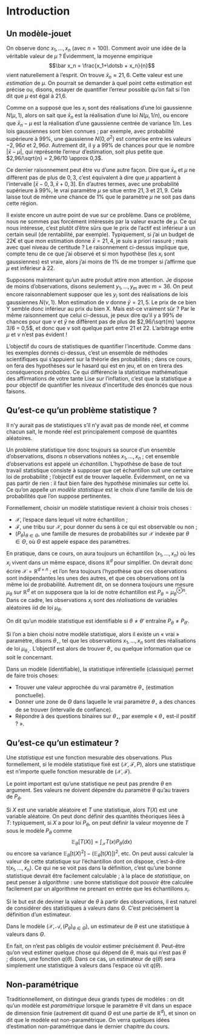 # Introduction



## Un modèle-jouet

On observe donc $x_1, \dotsc, x_n$ (avec $n=100$). Comment avoir une idée de la véritable valeur de $\mu$ ? Évidemment, la moyenne empirique 
$$\bar x_n = \frac{x_1+\dotsb + x_n}{n}$$
vient naturellement à l'esprit. On trouve $\bar{x}_n \approx 21,6$. Cette valeur est une *estimation* de $\mu$. On pourrait se demander à quel point cette estimation est précise ou, disons, essayer de quantifier l'erreur possible qu'on fait si l'on dit que $\mu$ est égal à 21,6. 

Comme on a supposé que les $x_i$ sont des réalisations d'une loi gaussienne $N(\mu, 1)$, alors on sait que $\bar{x}_n$ est la réalisation d'une loi $N(\mu, 1/n)$, ou encore que $\bar{x}_n - \mu$ est la réalisation d'une gaussienne centrée de variance $1/n$. Les lois gaussiennes sont bien connues ; par exemple, avec probabilité supérieure à 99%, une gaussienne $N(0, \sigma^2)$ est comprise entre les valeurs $-2,96\sigma$ et $2,96\sigma$. Autrement dit, il y a 99% de chances pour que le nombre $|\bar{x}-\mu|$, qui représente l'erreur d'estimation, soit plus petite que $2,96/\sqrt{n} = 2,96/10 \approx 0,3$. 

Ce dernier raisonnement peut être vu d'une autre façon. Dire que $\bar{x}_n$ et $\mu$ ne diffèrent pas de plus de $0,3$, c'est équivalent à dire que $\mu$ appartient à l'intervalle $[\bar{x} - 0,3, \bar{x} +0,3]$. En d'autres termes, avec une probabilité supérieure à 99%, le vrai paramètre $\mu$ se situe entre $21,3$ et $21,9$. Cela laisse tout de même une chance de 1% que le paramètre $\mu$ ne soit pas dans cette région. 

Il existe encore un autre point de vue sur ce problème. Dans ce problème, nous ne sommes pas forcément intéressés par la valeur exacte de $\mu$. Ce qui nous intéresse, c'est plutôt d'être sûrs que le prix de l'actif est inférieur à un certain seuil (de rentabilité, par exemple). Typiquement, si j'ai un budget de 22€ et que mon estimation donne $\bar{x} = 21,4$, je suis a priori rassuré ; mais avec quel niveau de certitude ? Le raisonnement ci-dessus implique que, compte tenu de ce que j'ai observé et si mon hypothèse (les $x_i$ sont gaussiennes) est vraie, alors j'ai moins de 1% de me tromper si j'affirme que $\mu$ est inférieur à 22. 

Supposons maintenant qu'un autre produit attire mon attention. Je dispose de moins d'observations, disons seulement $y_1, \dotsc, y_m$ avec $m=36$. On peut encore raisonnablement supposer que les $y_i$ sont des réalisations de lois gaussiennes $N(\nu, 1)$. Mon estimation de $\nu$ donne $\bar{y}  = 21,5$. Le prix de ce bien Y semble donc inférieur au prix du bien X. Mais est-ce vraiment sûr ? Par le même raisonnement que celui ci-dessus, je peux dire qu'il y a 99% de chances pour que $\nu$ et $\bar{y}$ ne diffèrent pas de plus de $2,96/\sqrt{m} \approx 3/6 = 0,5$, et donc que $\nu$ soit quelque part entre $21$ et $22$. L'arbitrage entre $\mu$ et $\nu$ n'est pas évident ! 

<!-- On peut donc s'essayer à un petit raisonnement par l'absurde. Supposons un moment que ces deux prix soient identiques, c'est-à-dire que $\mu=\nu$. Si c'était le cas, alors $\bar{x}-\bar{y}$ devrait être une réalisation d'une loi $N(0, s^2$) où $s^2 = 1/n+1/m \approx 0,038$. Ainsi, $\bar{x} - \bar{y}$ aurait eu 99% de chances de se trouver entre les valeurs $\pm 2,96 s = \pm 0,57$.  -->

L'objectif du cours de statistiques de quantifier l'incertitude. Comme dans les exemples donnés ci-dessus, c'est un ensemble de méthodes scientifiques qui s'appuient sur la théorie des probabilités ; dans ce cours, on fera des hypothèses sur le hasard qui est en jeu, et on en tirera des conséquences *probables*. Ce qui différencie la statistique mathématique des affirmations de votre tante Lise sur l'inflation, c'est que la statistique a pour objectif de quantifier les niveaux d'incertitude des énoncés que nous faisons. 

## Qu'est-ce qu'un problème statistique ?



Il n'y aurait pas de statistiques s'il n'y avait pas de monde réel, et comme chacun sait, le monde réel est principalement composé de quantités aléatoires. 

Un problème statistique tire donc toujours sa source d'un ensemble d'observations, disons $n$ observations notées $x_1, \dotsc, x_n$ ; cet ensemble d'observations est appelé un *échantillon*. L'hypothèse de base de tout travail statistique consiste à supposer que cet échantillon suit une certaine loi de probabilité ; l'objectif est de trouver laquelle. Évidemment, on ne va pas partir de rien : il faut bien faire des hypothèse minimales sur cette loi. Ce qu'on appelle un *modèle statistique* est le choix d'une famille de lois de probabilités que l'on suppose pertinentes. 

:::{#def-mst}

Formellement, choisir un modèle statistique revient à choisir trois choses : 

- $\mathcal{X}$, l'espace dans lequel vit notre échantillon ; 
- $\mathscr{F}$, une tribu sur $\mathcal{X}$, pour donner du sens à ce qui est observable ou non ; 
- $(P_\theta)_{\theta \in \Theta}$, une famille de mesures de probabilités sur $\mathcal{X}$ indexée par $\theta \in \Theta$, où $\Theta$ est appelé espace des paramètres.  

:::

En pratique, dans ce cours, on aura toujours un échantillon $(x_1, \dotsc, x_n)$ où les $x_i$ vivent dans un même espace, disons $\mathbb{R}^d$ pour simplifier. On devrait donc écrire $\mathcal{X} = \mathbb{R}^{d\times n}$ ; et l'on fera toujours l'hypothèse que ces observations sont indépendantes les unes des autres, et que ces observations ont la même loi de probabilité. Autrement dit, on se donnera toujours une mesure $\mu_\theta$ sur $\mathbb{R}^d$ et on supposera que la loi de notre échantillon est $P_\theta = \mu_\theta^{\otimes n}$. Dans ce cadre, les observations $x_i$ sont des *réalisations* de variables aléatoires iid de loi $\mu_\theta$. 


::: {#def-identifiable}

On dit qu'un modèle statistique est identifiable si $\theta \neq \theta'$ entraîne $P_\theta \neq P_{\theta'}$. 

:::


Si l'on a bien choisi notre modèle statistique, alors il existe un « vrai » paramètre, disons $\theta_\star$, tel que les observations $x_1, \dotsc, x_n$ sont des réalisations de loi $\mu_{\theta_\star}$. L'objectif est alors de trouver $\theta_\star$ ou quelque information que ce soit le concernant. 



  


Dans un modèle (identifiable), la statistique inférentielle (classique) permet de faire trois choses:

- Trouver une valeur approchée du vrai paramètre $\theta_\star$ (estimation ponctuelle).
- Donner une zone de $\Theta$ dans laquelle le vrai paramètre $\theta_\star$ a des chances de se trouver (intervalle de confiance).
-  Répondre à des questions binaires sur $\theta_\star$, par exemple « $\theta_\star$ est-il positif ? ».




## Qu'est-ce qu'un estimateur ?



:::{#def-stat}

Une *statistique* est une fonction mesurable des observations. Plus formellement, si le modèle statistique fixé est $(\mathcal{X}, \mathscr{F}, P)$, alors une statistique est n'importe quelle fonction mesurable de $(\mathcal{X}, \mathscr{F})$. 
::: 


Le point important est qu'une statistique ne peut pas prendre $\theta$ en argument. Ses valeurs ne doivent dépendre du paramètre $\theta$ qu'au travers de $P_\theta$. 


Si $X$ est une variable aléatoire et $T$ une statistique, alors $T(X)$ est une variable aléatoire. On peut donc définir des quantités théoriques liées à $T$: typiquement, si $X$ a pour loi $P_\theta$, on peut définir la valeur moyenne de $T$ sous le modèle $P_\theta$ comme 
$$\mathbb{E}_\theta[T(X)] = \int_{\mathcal{X}} T(x) P_\theta(dx)$$
ou encore sa variance $\mathbb{E}_\theta[\mathsf{t}(X)^2] - (\mathbb{E}_\theta[\mathsf{t}(X)])^2$, etc. On peut aussi calculer la valeur de cette statistique sur l'échantillon dont on dispose, c'est-à-dire $\mathsf{t}(x_1, \dotsc, x_n)$. Ce qui ne se voit pas dans la définition, c'est qu'une bonne statistique devrait être facilement calculable ; à la place de *statistique*, on peut penser à *algorithme* : une bonne statistique doit pouvoir être calculée facilement par un algorithme ne prenant en entrée que les échantillons $x_i$. 



Si le but est de deviner la valeur de $\theta$ à partir des observations, il est naturel de considérer des statistiques à valeurs dans $\Theta$. C'est précisément la définition d'un estimateur.

:::{#def-estimateur}
Dans le modèle $(\mathcal{X},\mathcal{A}, (P_\theta)_{\theta \in \Theta})$, un estimateur de $\theta$ est une statistique à valeurs dans $\Theta$.
:::

En fait, on n'est pas obligés de vouloir estimer précisément $\theta$. Peut-être qu'on veut estimer quelque chose qui dépend de $\theta$, mais qui n'est pas $\theta$ ; disons, une fonction $q(\theta)$. Dans ce cas, un estimateur de $q(\theta)$ sera simplement une statistique à valeurs dans l'espace où vit $q(\theta)$. 



## Non-paramétrique

Traditionnellement, on  distingue deux grands types de modèles : on dit qu'un modèle est *paramétrique* lorsque le paramètre $\theta$ vit dans un espace de dimension finie (autrement dit quand $\Theta$ est une partie de $\mathbb{R}^d$), et sinon on dit que le modèle est non-paramétrique. On verra quelques idées d'estimation non-paramétrique dans le dernier chapitre du cours. 


